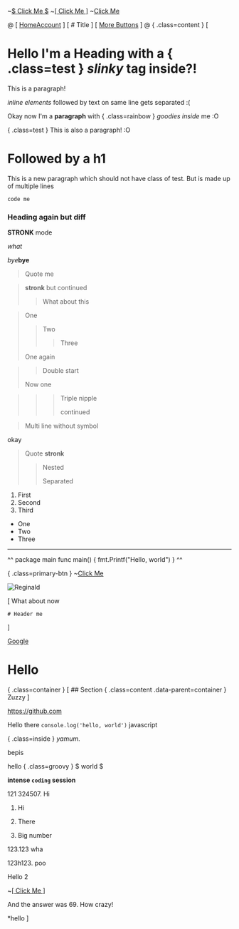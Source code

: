 ~[$ Click Me $](handleClick)
~[[ Click Me ]](handleClick)
~[Click Me](handleClick)


@
[ [Home](#home)[Account](#account) ]
[
	# Title
]
[
	[More Buttons](#more)
]
@
{ .class=content }
[
# Hello I'm a Heading with a { .class=test } *slinky* tag inside?!
This is a paragraph!

*inline elements* followed by text on same line gets separated :(


Okay now I'm a **paragraph** with { .class=rainbow } $goodies$ *inside* me :O

{ .class=test }
This is also a paragraph! :O
# Followed by a h1

This is a new paragraph which should not have class of test.
But is made up of multiple lines

`code me`
### Heading again but diff

**STRONK** mode

*what*

*bye***bye**

> Quote me

> **stronk**
> but continued
> > What about this

> One
> > Two
> > > Three
>
> One again

> > Double start
>
> Now one


> > > Triple nipple
> > >
> > > continued

> Multi line
without symbol


okay

> Quote
**stronk**
> > Nested
> >
> > Separated

1. First
2. Second
6. Third

- One
- Two
- Three

---

^^
package main
func main() {
	fmt.Printf("Hello, world")
}
^^

{ .class=primary-btn }
~[Click Me](handleClick)

![Reginald](https://img.pokemondb.net/artwork/avif/regirock.avif)

[
	What about now

	# Header me
]

[Google](https://www.google.com)
# Hello
{ .class=container }
[
	## Section
	{ .class=content .data-parent=container }
	Zuzzy
]

<https://github.com>

Hello there `console.log('hello, world')` javascript

{ .class=inside } $ya mum$.

bepis

hello { .class=groovy } $ world $

**intense `coding` session**


121 324507. Hi

1. Hi
2. There

123. Big number

123.123 wha

123h123. poo

Hello 2

~[[ Click Me ]](handleClick)


And the answer was 69. How crazy!

*hello
]
